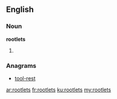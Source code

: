 ==English==

===Noun===
'''rootlets'''

# {{plural of|rootlet}}

===Anagrams===
* [[tool-rest#English|tool-rest]]

[[ar:rootlets]]
[[fr:rootlets]]
[[ku:rootlets]]
[[my:rootlets]]